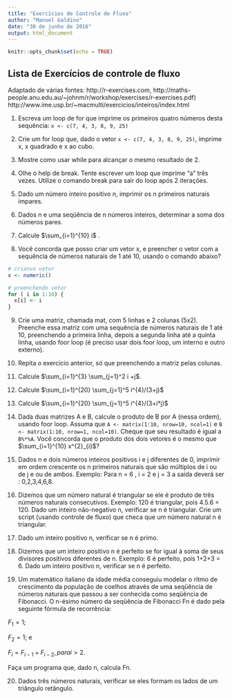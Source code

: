 ```yaml
---
title: "Exercícios de Controle de Fluxo"
author: "Manoel Galdino"
date: "30 de junho de 2016"
output: html_document
---
```


```r
knitr::opts_chunk$set(echo = TRUE)
```

## Lista de Exercícios de controle de fluxo
Adaptado de várias fontes: http://r-exercises.com, http://maths-people.anu.edu.au/~johnm/r/workshop/exercises/r-exercises.pdf)
http://www.ime.usp.br/~macmulti/exercicios/inteiros/index.html


1. Escreva um loop de for que imprime os primeiros quatro números desta sequência: ``` x <- c(7, 4, 3, 8, 9, 25) ```

2. Crie um for loop que, dado o vetor ``` x <- c(7, 4, 3, 8, 9, 25) ```, imprime x, x quadrado e x ao cubo.

3. Mostre como usar while para alcançar o mesmo resultado de 2.

4. Olhe o help de break. Tente escrever um loop que imprime "a" três vezes. Utilize o comando break para sair do loop após 2 iterações.

5. Dado um número inteiro positivo n, imprimir os n primeiros naturais ímpares. 

6. Dados n e uma seqüência de n números inteiros, determinar a soma dos números pares. 

7. Calcule  $\sum_{i=1}^{10} i$ .

8. Você concorda que posso criar um vetor x, e preencher o vetor com a sequência de números naturais de 1 até 10, usando o comando abaixo?
```r
# crianvo vetor
x <- numeric()

# preenchendo vetor
for ( i in 1:10) {
  x[i] <- i
}

```

9. Crie uma matriz, chamada mat, com 5 linhas e 2 colunas (5x2). Preenche essa matriz com uma sequência de números naturais de 1 até 10, preenchendo a primeira linha, depois a segunda linha até a quinta linha, usando foor loop (é preciso usar dois foor loop, um interno e outro externo).

10. Repita o exercício anterior, só que preenchendo a matriz pelas colunas.

11. Calcule $\sum_{i=1}^{3} \sum_{j=1}^2 i +j$.

12. Calcule $\sum_{i=1}^{20} \sum_{j=1}^5 i^{4}/(3+j)$

13. Calcule $\sum_{i=1}^{20} \sum_{j=1}^5 i^{4}/(3+i*j)$

14. Dada duas matrizes A e B, calcule o produto de B por A (nessa ordem), usando foor loop. Assuma que ``` A <- matrix(1:10, nrow=10, ncol=1) ``` e ``` B <- matrix(1:10, nrow=1, ncol=10) ```. Cheque que seu resultado é igual a ```B%*%A```. Você concorda que o produto dos dois vetores é o mesmo que $\sum_{i=1}^{10} x^{2}_{i}$?

15. Dados n e dois números inteiros positivos i e j diferentes de 0, imprimir em ordem crescente os n primeiros naturais que são múltiplos de i ou de j e ou de ambos. Exemplo: Para n = 6 , i = 2 e j = 3 a saída deverá ser : 0,2,3,4,6,8. 
     
16. Dizemos que um número natural é triangular se ele é produto de três números naturais consecutivos. 
    Exemplo: 120 é triangular, pois 4.5.6 = 120.
    Dado um inteiro não-negativo n, verificar se n é triangular.
Crie um script (usando controle de fluxo) que checa que um número natural n é triangular.
    
17. Dado um inteiro positivo n, verificar se n é primo. 

18. Dizemos que um inteiro positivo n é perfeito se for igual à soma de seus divisores positivos diferentes de n. Exemplo: 6 é perfeito, pois 1+2+3 = 6.
Dado um inteiro positivo n, verificar se n é perfeito. 

19. Um matemático italiano da idade média conseguiu modelar o ritmo de crescimento da população de coelhos através de uma seqüência de números naturais que passou a ser conhecida como seqüência de Fibonacci. O n-ésimo número da seqüência de Fibonacci Fn é dado pela seguinte fórmula de recorrência:

$F_{1} = 1$;

$F_{2} = 1$; e

$F_{i} = F_{i-1} + F_{i-2}, para i > 2$. 

Faça um programa que, dado n, calcula Fn. 

20. Dados três números naturais, verificar se eles formam os lados de um triângulo retângulo. 